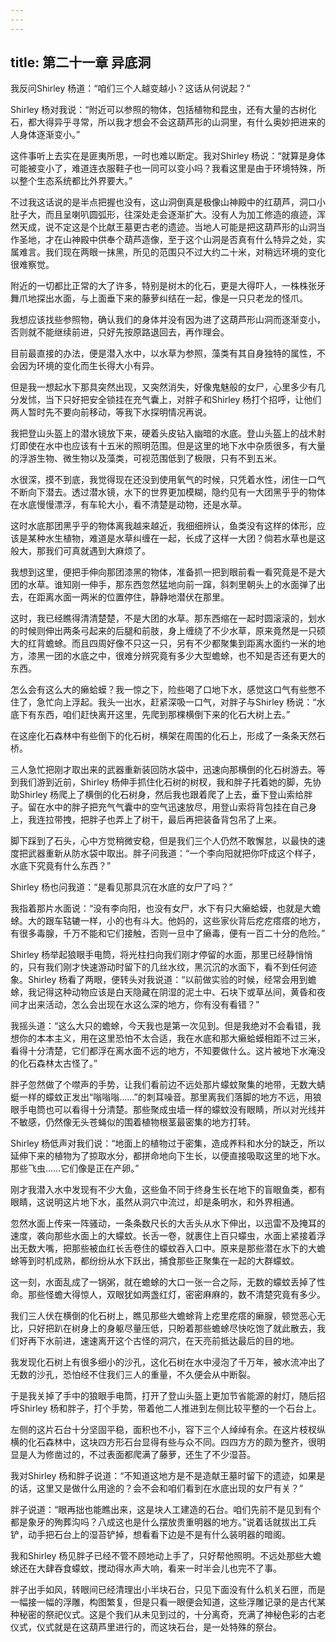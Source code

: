 ```yaml
---
---
---
```

title: 第二十一章 异底洞
---




我反问Shirley 杨道：“咱们三个人越变越小？这话从何说起？”

Shirley 杨对我说：“附近可以参照的物体，包括植物和昆虫，还有大量的古树化石，都大得异乎寻常，所以我才想会不会这葫芦形的山洞里，有什么奥妙把进来的人身体逐渐变小。”

这件事听上去实在是匪夷所思，一时也难以断定。我对Shirley 杨说：“就算是身体可能被变小了，难道连衣服鞋子也一同可以变小吗？我看这里是由于环境特殊，所以整个生态系统都比外界要大。”

不过我这话说的是半点把握也没有，这山洞倒真是极像山神殿中的红葫芦，洞口小肚子大，而且呈喇叭圆弧形，往深处走会逐渐扩大。没有人为加工修造的痕迹，浑然天成，说不定这是个比献王墓更古老的遗迹。当地人可能是把这葫芦形的山洞当作圣地，才在山神殿中供奉个葫芦造像，至于这个山洞是否真有什么特异之处，实属难言。我们现在两眼一抹黑，所见的范围只不过大约二十米，对稍远环境的变化很难察觉。

附近的一切都比正常的大了许多，特别是树木的化石，更是大得吓人，一株株张牙舞爪地探出水面，与上面垂下来的藤萝纠结在一起，像是一只只老龙的怪爪。

我想应该找些参照物，确认我们的身体并没有因为进了这葫芦形山洞而逐渐变小，否则就不能继续前进，只好先按原路退回去，再作理会。

目前最直接的办法，便是潜入水中，以水草为参照，藻类有其自身独特的属性，不会因为环境的变化而生长得大小有异。

但是我一想起水下那具突然出现，又突然消失，好像鬼魅般的女尸，心里多少有几分发怵，当下只好把安全锁挂在充气囊上，对胖子和Shirley 杨打个招呼，让他们两人暂时先不要向前移动，等我下水探明情况再说。

我把登山头盔上的潜水镜放下来，硬着头皮钻入幽暗的水底。登山头盔上的战术射灯即使在水中也应该有十五米的照明范围。但是这里的地下水中杂质很多，有大量的浮游生物、微生物以及藻类，可视范围低到了极限，只有不到五米。

水很深，摸不到底，我觉得现在还没到使用氧气的时候，只凭着水性，闭住一口气不断向下潜去。透过潜水镜，水下的世界更加模糊，隐约见有一大团黑乎乎的物体在水底慢慢漂浮，有车轮大小，看不清楚是动物，还是水草。

这时水底那团黑乎乎的物体离我越来越近，我细细辨认，鱼类没有这样的体形，应该是某种水生植物，难道是水草纠缠在一起，长成了这样一大团？倘若水草也是这般大，那我们可真就遇到大麻烦了。

我想到这里，便把手伸向那团漆黑的物体，准备抓一把到眼前看一看究竟是不是大团的水草。谁知刚一伸手，那东西忽然猛地向前一蹿，斜刺里朝头上的水面弹了出去，在距离水面一两米的位置停住，静静地潜伏在那里。

这时，我已经瞧得清清楚楚，不是大团的水草。那东西缩在一起时圆滚滚的，划水的时候则伸出两条弓起来的后腿和前肢，身上缠绕了不少水草，原来竟然是一只硕大的红背蟾蜍。而且四周好像不只这一只，另有不少都聚集到距离水面约一米的地方，漆黑一团的水底之中，很难分辨究竟有多少大型蟾蜍，也不知是否还有更大的东西。

怎么会有这么大的癞蛤蟆？我一惊之下，险些喝了口地下水，感觉这口气有些憋不住了，急忙向上浮起。我头一出水，赶紧深吸一口气，对胖子与Shirley 杨说：“水底下有东西，咱们赶快离开这里，先爬到那棵横倒下来的化石大树上去。”

在这座化石森林中有些倒下的化石树，横架在周围的化石上，形成了一条条天然石桥。

三人急忙把刚才取出来的武器重新装回防水袋中，迅速向那横倒的化石树游去。等到我们游到近前，Shirley 杨伸手抓住化石树的树杈，我和胖子托着她的脚，先协助Shirley 杨爬上了横倒的化石树身，然后我也跟着爬了上去，垂下登山索给胖子。留在水中的胖子把充气气囊中的空气迅速放尽，用登山索将背包挂在自己身上，我连拉带拽，把胖子也弄上了树干，最后再把装备背包吊了上来。

脚下踩到了石头，心中方觉稍微安稳，但是我们三个人仍然不敢懈怠，以最快的速度把武器重新从防水袋中取出。胖子问我道：“一个李向阳就把你吓成这个样子，水底下究竟有什么东西？”

Shirley 杨也问我道：“是看见那具沉在水底的女尸了吗？”

我指着那片水面说：“没有李向阳，也没有女尸，水下有只大癞蛤蟆，也就是大蟾蜍。大的跟车轱辘一样，小的也有斗大。他妈的，这些家伙背后疙疙瘩瘩的地方，有很多毒腺，千万不能和它们接触，否则一旦中了癞毒，便有一百二十分的危险。”

Shirley 杨举起狼眼手电筒，将光柱扫向我们刚才停留的水面，那里已经静悄悄的，只有我们刚才快速游动时留下的几丝水纹，黑沉沉的水面下，看不到任何迹象。Shirley 杨看了两眼，便转头对我说道：“以前做实验的时候，经常会用到蟾蜍，我记得这种动物应该是白天隐藏在阴湿的泥土中、石块下或草丛间，黄昏和夜间才出来活动，怎么会出现在水这么深的地方，你有没有看错？”

我摇头道：“这么大只的蟾蜍，今天我也是第一次见到。但是我绝对不会看错，我想你的本本主义，用在这里恐怕不太合适，我在水底和那大癞蛤蟆相距不过三米，看得十分清楚，它们都浮在离水面不远的地方，不知要做什么。这片被地下水淹没的化石森林太古怪了。”

胖子忽然做了个噤声的手势，让我们看前边不远处那片蠓蚊聚集的地带，无数大蜻蜓一样的蠓蚊正发出“嗡嗡嗡……”的刺耳噪音。那里离我们落脚的地方不远，用狼眼手电筒也可以看得十分清楚。那些聚成虫墙一样的蠓蚊没有眼睛，所以对光线并不敏感，仍然像无头苍蝇似的围着植物根茎最密集的地方打转。

Shirley 杨低声对我们说：“地面上的植物过于密集，造成养料和水分的缺乏，所以延伸下来的植物为了掠取水分，都拼命地向下生长，以便直接吸取这里的地下水。那些飞虫……它们像是正在产卵。”

刚才我潜入水中发现有不少大鱼，这些鱼不同于终身生长在地下的盲眼鱼类，都有眼睛，这说明这片地下水，虽然从洞穴中流过，却是条明水，和外界相通。

忽然水面上传来一阵骚动，一条条数尺长的大舌头从水下伸出，以迅雷不及掩耳的速度，袭向那些水面上的大蠓蚊。长舌一卷，就裹住上百只蠓虫，水面上紧接着浮出无数大嘴，把那些被血红长舌卷住的蠓蚊吞入口中。原来是那些潜在水下的大蟾蜍等到时机成熟，都纷纷从水下跃出，捕食那些正聚集在一起的大群蠓蚊。

这一刻，水面乱成了一锅粥，就在蟾蜍的大口一张一合之际，无数的蠓蚊丢掉了性命。那些怪蟾大得惊人，双眼犹如两盏红灯，密密麻麻的，数不清楚究竟有多少。

我们三人伏在横倒的化石树上，瞧见那些大蟾蜍背上疙里疙瘩的癞腺，顿觉恶心无比，只好把趴在树身上的身躯尽量压低，只盼着那些蟾蜍尽快吃饱了就此散去，我们好再下水前进，速速离开这个古怪的洞穴，在天亮前抵达最后的目的地。

我发现化石树上有很多细小的沙孔，这化石树在水中浸泡了千万年，被水流冲出了无数的沙孔，恐怕经不住我们三人的重量，不久便会从中断裂。

于是我关掉了手中的狼眼手电筒，打开了登山头盔上更加节省能源的射灯，随后招呼Shirley 杨和胖子，打个手势，带着他二人推进到左侧比较平整的一个石台上。

左侧的这片石台十分坚固平稳，面积也不小，容下三个人绰绰有余。在这片枝杈纵横的化石森林中，这块四方形石台显得有些与众不同。四四方方的颇为整齐，很明显是人为修凿过的，不过表面都爬满了藤萝，还生了不少湿苔。

我对Shirley 杨和胖子说道：“不知道这地方是不是造献王墓时留下的遗迹，如果是的话，这里又是做什么用途的？会不会和咱们看到在水底出现的女尸有关？”

胖子说道：“眼再拙也能瞧出来，这是块人工建造的石台。咱们先前不是见到有个都是象牙的殉葬沟吗？八成这也是什么摆放贵重明器的地方。”说着话就拔出工兵铲，动手把石台上的湿苔铲掉，想看看下边是不是有什么装明器的暗阁。

我和Shirley 杨见胖子已经不管不顾地动上手了，只好帮他照明。不远处那些大蟾蜍还在大肆吞食蠓蚊，搅动得水声大响，看来一时半会儿也完不了事。

胖子出手如风，转眼间已经清理出小半块石台，只见下面没有什么机关石匣，而是一幅接一幅的浮雕，构图繁复，但是只看一眼便会知道，这些浮雕记录的是古代某种秘密的祭祀仪式。这是个我们从未见到过的，十分离奇，充满了神秘色彩的古老仪式，仪式就是在这葫芦里进行的，而这块石台，是一处特殊的祭台。